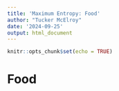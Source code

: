 ```yaml
---
title: 'Maximum Entropy: Food'
author: "Tucker McElroy"
date: '2024-09-25'
output: html_document
---
```


```r
knitr::opts_chunk$set(echo = TRUE)
```

# Food
